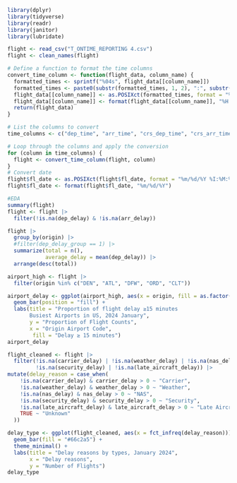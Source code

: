 ```r
library(dplyr)
library(tidyverse)
library(readr)
library(janitor)
library(lubridate)
```


```r
flight <- read_csv("T_ONTIME_REPORTING 4.csv")
flight <- clean_names(flight)
```

```r
# Define a function to format the time columns
convert_time_column <- function(flight_data, column_name) {
  formatted_times <- sprintf("%04s", flight_data[[column_name]])
  formatted_times <- paste0(substr(formatted_times, 1, 2), ":", substr(formatted_times, 3, 4))
  flight_data[[column_name]] <- as.POSIXct(formatted_times, format = "%H:%M")
  flight_data[[column_name]] <- format(flight_data[[column_name]], "%H:%M")
  return(flight_data)
}

# List the columns to convert
time_columns <- c("dep_time", "arr_time", "crs_dep_time", "crs_arr_time") # Add more columns if necessary

# Loop through the columns and apply the conversion
for (column in time_columns) {
  flight <- convert_time_column(flight, column)
}
# Convert date
flight$fl_date <- as.POSIXct(flight$fl_date, format = "%m/%d/%Y %I:%M:%S %p")
flight$fl_date <- format(flight$fl_date, "%m/%d/%Y")
```

```r
#EDA
summary(flight)
flight <- flight |> 
  filter(!is.na(dep_delay) & !is.na(arr_delay))

flight |> 
  group_by(origin) |>
  #filter(dep_delay_group == 1) |>
  summarize(total = n(),
            average_delay = mean(dep_delay)) |>
  arrange(desc(total))

airport_high <- flight |>
  filter(origin %in% c("DEN", "ATL", "DFW", "ORD", "CLT"))


```

```r
airport_delay <- ggplot(airport_high, aes(x = origin, fill = as.factor(dep_del15) )) +
  geom_bar(position = "fill") +
  labs(title = "Proportion of flight delay ≥15 minutes
       Busiest Airports in US, 2024 January",
       y = "Proportion of Flight Counts",
       x = "Origin Airport Code",
        fill = "Delay ≥ 15 minutes")
airport_delay
```

```r

flight_cleaned <- flight |>
  filter(!is.na(carrier_delay) | !is.na(weather_delay) | !is.na(nas_delay) | 
         !is.na(security_delay) | !is.na(late_aircraft_delay)) |>
mutate(delay_reason = case_when(
    !is.na(carrier_delay) & carrier_delay > 0 ~ "Carrier",
    !is.na(weather_delay) & weather_delay > 0 ~ "Weather",
    !is.na(nas_delay) & nas_delay > 0 ~ "NAS",
    !is.na(security_delay) & security_delay > 0 ~ "Security",
    !is.na(late_aircraft_delay) & late_aircraft_delay > 0 ~ "Late Aircraft",
    TRUE ~ "Unknown"
  )) 

delay_type <- ggplot(flight_cleaned, aes(x = fct_infreq(delay_reason)))+
  geom_bar(fill = "#66c2a5") +
  theme_minimal() +
  labs(title = "Delay reasons by types, January 2024",
       x = "Delay reasons",
       y = "Number of Flights") 
delay_type
```

